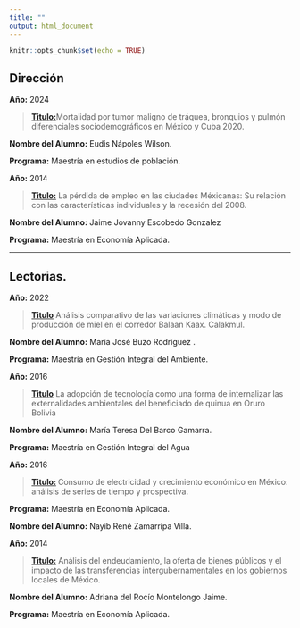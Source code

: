 ```yaml
---
title: ""
output: html_document
---
```


```r
knitr::opts_chunk$set(echo = TRUE)
```

## Dirección

**Año:** 2024


> **[Titulo: ](https://posgrado.colef.mx/tesis/20221654/)**Mortalidad por tumor maligno de tráquea, bronquios y pulmón diferenciales sociodemográficos en México y Cuba 2020.

**Nombre del Alumno:** Eudis Nápoles Wilson.

**Programa:** Maestría en estudios de población.


**Año:** 2014

> **[Titulo:](https://www.colef.mx/posgrado/wp-content/uploads/2014/11/Tesis-Escobedo-Gonzalez.pdf)** La pérdida de empleo en las ciudades Méxicanas: Su relación con las características individuales y la recesión del 2008.

**Nombre del Alumno:** Jaime Jovanny Escobedo Gonzalez

**Programa:** Maestría en Economía Aplicada.

---

## Lectorias.

**Año:** 2022

>**[Titulo]()**  Análisis comparativo de las variaciones climáticas y modo de producción de miel en el corredor Balaan Kaax. Calakmul.

**Nombre del Alumno:** María José Buzo Rodríguez .

**Programa:** Maestría en Gestión Integral del Ambiente.


**Año:** 2016

>**[Titulo](https://colef.repositorioinstitucional.mx/jspui/handle/1014/363)** La adopción de tecnología como una forma de internalizar las externalidades ambientales del beneficiado de quinua en Oruro Bolivia 

**Nombre del Alumno:** María Teresa Del Barco Gamarra.

**Programa:** Maestría en Gestión Integral del Agua


**Año:** 2016

>**[Titulo:](https://colef.repositorioinstitucional.mx/jspui/handle/1014/353) **Consumo de electricidad y crecimiento económico en México: análisis de series de tiempo y prospectiva.

**Programa:** Maestría en Economía Aplicada.

**Nombre del Alumno:** Nayib René Zamarripa Villa.


**Año:** 2014

> **[Titulo:](https://colef.repositorioinstitucional.mx/jspui/handle/1014/352)** Análisis del endeudamiento, la oferta de bienes públicos y el impacto de las transferencias intergubernamentales en los gobiernos locales de México.  

**Nombre del Alumno:** Adriana del Rocío Montelongo Jaime.

**Programa:** Maestría en Economía Aplicada.



